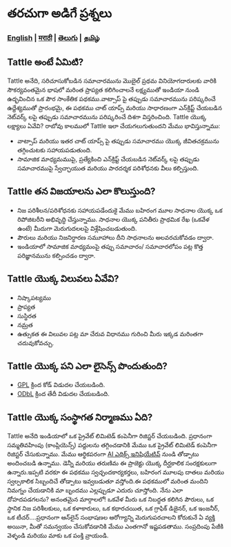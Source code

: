 # తరచుగా అడిగే ప్రశ్నలు

### [English](/faq) | [मराठी](/lang/marathi/faq_marathi) | [తెలుగు](/lang/telugu/faq_telugu) | [தமிழ்](/lang/tamil/faq_tamil)

## Tattle అంటే ఏమిటి?

Tattle అనేది, సరిచూసుకోబడిన సమాచారమును మొబైల్ ప్రథమ వినియోగదారులకు వారికి సౌకర్యవంతమైన భాషలో మరింత ప్రాప్యత కలిగించాలనే లక్ష్యముతో ఇండియా నుండి ఉద్భవించిన ఒక పౌర సాంకేతిక పథకము.వాట్సాప్ పై తప్పుడు సమాచారమును పరిష్కరించే ఉద్దేశ్యముతో ప్రారంభమై, ఈ పథకము చాట్ యాప్స్ మరియు సాధారణంగా ఎన్‌క్రిప్ట్ చేయబడిన నెట్‌వర్క్ లపై తప్పుడు సమాచారమును పరిష్కరించే దిశగా విస్తరించింది.
Tattle యొక్క లక్ష్యాలు ఏవేవి?
రాబోవు కాలములో Tattle ఇలా చేయగలుగుతుందని మేము భావిస్తున్నాము:

- వాట్సాప్ మరియు ఇతర చాట్ యాప్స్ పై తప్పుడు సమాచారము యొక్క జీవితచక్రమును తగ్గించుటకు సహాయపడుతుంది.
- సామాజిక మాధ్యమముపై, ప్రత్యేకించి ఎన్‌క్రిప్ట్ చేయబడిన నెట్‌వర్క్ లపై తప్పుడు సమాచారముపై స్వేచ్ఛాయుత మరియు పారదర్శక పరిశోధనకు వీలు కల్పిస్తుంది.

## Tattle తన విజయాలను ఎలా కొలుస్తుంది?

- నిజ పరిశీలన/పరిశోధనకు సహాయపడేందుకై మేము బహిరంగ మూల సాధనాల యొక్క ఒక రిపోజిటరీని అభివృద్ధి చేస్తున్నాము. సాధనాల యొక్క పనితీరు ప్రాథమిక రేఖ (ఒకవేళ ఉంటే) మీదుగా మెరుగుదలలపై విశ్లేషించబడుతుంది.
- పౌరులు మరియు నిజనిర్ధారణ సమూహాలు దీని సాధనాలను అలవరచుకోవడం ద్వారా.
- ఇండియాలో సామాజిక మాధ్యమంపై తప్పు సమాచారం/ సమాచారలోపం పట్ల కొత్త పరిజ్ఞానమును కల్పించడం ద్వారా.

## Tattle యొక్క విలువలు ఏవేవి?

- నిష్కాపట్యము
- ప్రాప్యత
- సుస్థిరత
- నమ్రత
- ఉత్సుకత
  ఈ విలువల పట్ల మా చేరువ విధానము గురించి మీరు ఇక్కడ మరింతగా చదువుకోవచ్చు.

## Tattle యొక్క పని ఎలా లైసెన్స్ పొందుతుంది?

- [GPL](https://www.gnu.org/licenses/gpl-3.0.en.html) క్రింద కోడ్ విడుదల చేయబడింది.
- [ODbL](https://opendatacommons.org/licenses/odbl/) క్రింద తేదీ విడుదల చేయబడింది.

## Tattle యొక్క సంస్థాగత నిర్మాణము ఏది?

Tattle అనేది ఇండియాలో ఒక ప్రైవేట్ లిమిటెడ్ కంపెనీగా రిజిస్టర్ చేయబడింది. ప్రధానంగా సమ్మతివహింపు (కాంప్లియెన్స్) పద్దులను తగ్గించడానికి మేము ఒక ప్రైవేట్ లిమిటెడ్ కంపెనీగా రిజిస్టర్ చేసుకున్నాము. మేము ఆర్థికపరంగా [AI ఎథిక్స్ ఇనిషియేటివ్](https://aiethicsinitiative.org/news/2019/3/12/announcing-the-winners-of-the-ai-and-the-news-open-challenge) నుండి తోడ్పాటు అందించబడి ఉన్నాము.
డెన్నీ మరియు తరుణిమ ఈ ప్రాజెక్టు యొక్క దీర్ఘకాలిక సంరక్షకులుగా ఉన్నారు.ఇప్పటి వరకూ ఈ పథకము స్వచ్ఛందకార్యకర్తలు, బహిరంగ మూలపు దాతలు మరియు స్వల్పకాలిక సిబ్బందిచే తోడ్పాటు ఇవ్వబడుతూ వస్తోంది.ఈ పథకములో మరింత మందిని నిమగ్నం చేయడానికి మా బృందము ఎల్లప్పుడూ ఎదురు చూస్తోంది.
నేను ఎలా దోహదపడగలను?
అనంతమైన మార్గాలలో! ఒకవేళ మీరు ఒక నిబద్ధత కలిగిన పౌరులు, ఒక స్థానిక నిజ పరిశీలకులు, ఒక కళాకారులు, ఒక కథారచయిత, ఒక గ్రాఫిక్ డిజైనర్, ఒక ఇంజనీర్, ఒక టీచర్....ప్రధానంగా ఆన్‌లైన్ సంభాషణల ఆరోగ్యాన్ని మెరుగుపరచాలని కోరుకునే ఏ వ్యక్తి అయినా, మీతో సమన్వయం చేసుకోవడానికి మేము ఎంతగానో ఇష్టపడతాము. సంప్రదింపు పేజీకి వెళ్ళండి మరియు మాకు ఒక పంక్తి వ్రాయండి.
